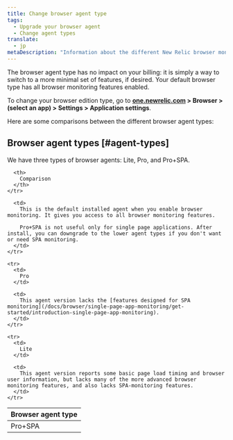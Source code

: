 ```yaml
---
title: Change browser agent type
tags:
  - Upgrade your browser agent
  - Change agent types
translate:
  - jp
metaDescription: "Information about the different New Relic browser monitoring agent types (Lite, Pro, or Pro+SPA)."
---
```


The browser agent type has no impact on your billing: it is simply a way to switch to a more minimal set of features, if desired. Your default browser type has all browser monitoring features enabled. 

To change your browser edition type, go to **[one.newrelic.com](https://one.newrelic.com/all-capabilities) > Browser > (select an app) > Settings > Application settings**.

Here are some comparisons between the different browser agent types: 

## Browser agent types [#agent-types]

We have three types of browser agents: Lite, Pro, and Pro+SPA. 

<table>
  <thead>
    <tr>
      <th style={{ width: "150px" }}>
        Browser agent type
      </th>

      <th>
        Comparison
      </th>
    </tr>
  </thead>

  <tbody>
    <tr>
      <td>
        Pro+SPA
      </td>

      <td>
        This is the default installed agent when you enable browser monitoring. It gives you access to all browser monitoring features. 

        Pro+SPA is not useful only for single page applications. After install, you can downgrade to the lower agent types if you don't want or need SPA monitoring.
      </td>
    </tr>

    <tr>
      <td>
        Pro
      </td>

      <td>
        This agent version lacks the [features designed for SPA monitoring](/docs/browser/single-page-app-monitoring/get-started/introduction-single-page-app-monitoring).
      </td>
    </tr>

    <tr>
      <td>
        Lite
      </td>

      <td>
        This agent version reports some basic page load timing and browser user information, but lacks many of the more advanced browser monitoring features, and also lacks SPA-monitoring features.
      </td>
    </tr>
  </tbody>
</table>

